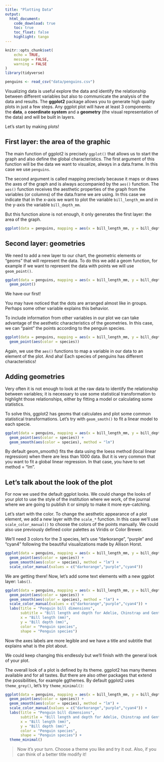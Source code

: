 ```yaml
---
title: "Plotting Data"
output: 
  html_document:
    code_download: true
    toc: true
    toc_float: false
    highlight: tango
---
```


```r
knitr::opts_chunk$set(
	echo = TRUE,
	message = FALSE,
	warning = FALSE
)
library(tidyverse)

penguins <- read_csv("data/penguins.csv")
```

Visualizing data is useful explore the data and identify the relationship between different variables but also to communicate the analysis of the data and results. The **ggplot2** package allows you to generate high quality plots in just a few steps. Any ggplot plot will have at least 3 components: the **data**, a **coordinate system** and a **geometry** (the visual representation of the data) and will be built in layers.

Let's start by making plots!

## First layer: the area of the graphic

The main function of ggplot2 is precisely `ggplot()` that allows us to start the graph and also define the global characteristics. The first argument of this function will be the data we want to visualize, always in a data.frame. In this case we use `penguins`.

The second argument is called mapping precisely because it maps or draws the axes of the graph and is always accompanied by the `aes()` function. The `aes()` function receives the aesthetic properties of the graph from the variables (or columns) of the data.frame we are using. In this case we indicate that in the x-axis we want to plot the variable `bill_length_mm` and in the y-axis the variable `bill_depth_mm`.

But this function alone is not enough, it only generates the first layer: the area of the graph.

```r
ggplot(data = penguins, mapping = aes(x = bill_length_mm, y = bill_depth_mm)) 
```

## Second layer: geometries

We need to add a new layer to our chart, the geometric elements or "geoms" that will represent the data. To do this we add a geom function, for example if we want to represent the data with points we will use `geom_point()`.

```r
ggplot(data = penguins, mapping = aes(x = bill_length_mm, y = bill_depth_mm)) +
  geom_point()
```

We have our first! 

You may have noticed that the dots are arranged almost like in groups. Perhaps some other variable explains this behavior. 

To include information from other variables in our plot we can take advantage of the aesthetic characteristics of the geometries. In this case, we can "paint" the points according to the penguin species. 

```r
ggplot(data = penguins, mapping = aes(x = bill_length_mm, y = bill_depth_mm)) +
  geom_point(aes(color = species))
```

Again, we use the `aes()` functions to map a variable in our data to an element of the plot. And aha! Each species of penguins has different characteristics!

## Adding geometries

Very often it is not enough to look at the raw data to identify the relationship between variables; it is necessary to use some statistical transformation to highlight those relationships, either by fitting a model or calculating some statistics. 

To solve this, ggplot2 has geoms that calculates and plot some common statistical transformations. Let's try with `geom_smoth()` to fit a linear model to each specie. 

```r
ggplot(data = penguins, mapping = aes(x = bill_length_mm, y = bill_depth_mm)) +
  geom_point(aes(color = species)) +
  geom_smooth(aes(color = species), method = "lm")
```

By default geom_smooth() fits the data using the loess method (local linear regression) when there are less than 1000 data. But it is very common that you want to fit a global linear regression. In that case, you have to set method = "lm".

## Let's talk about the look of the plot  

For now we used the default ggplot looks. We could change the looks of your plot to use the style of the institution where we work, of the journal where we are going to publish it or simply to make it more eye-catching. 

Let's start with the color. To change the aesthetic appearance of a plot element, we add a new layer with the `scale_*` function. In this case we'll use `scale_color_manual()` to choose the colors of the points manually. We could also use previously defined color palettes as Viridis or Color Brewer. 

We'll need 3 colors for the 3 species, let's use "darkorange", "purple" and "cyan4" following the beautiful visualizations made by Allison Horst.

```r
ggplot(data = penguins, mapping = aes(x = bill_length_mm, y = bill_depth_mm)) +
  geom_point(aes(color = species)) +
  geom_smooth(aes(color = species), method = "lm") +
  scale_color_manual(values = c("darkorange","purple","cyan4")) 
```

We are getting there! Now, let's add some text elements with a new ggplot layer: `labs()`.

```r
ggplot(data = penguins, mapping = aes(x = bill_length_mm, y = bill_depth_mm)) +
  geom_point(aes(color = species)) +
  geom_smooth(aes(color = species), method = "lm") +
  scale_color_manual(values = c("darkorange","purple","cyan4")) +
  labs(title = "Penguin bill dimensions",
       subtitle = "Bill length and depth for Adelie, Chinstrap and Gentoo,  Penguins at Palmer Station LTER",
       x = "Bill length (mm)",
       y = "Bill depth (mm)",
       color = "Penguin species",
       shape = "Penguin species") 
```

Now the axes labels are more legible and we have a title and subtitle that explains what is the plot about. 

We could keep changing this endlessly but we'll finish with the general look of your plot. 

The overall look of a plot is defined by its theme. ggplot2 has many themes available and for all tastes. But there are also other packages that extend the possibilities, for example ggthemes. By default ggplot2 uses `theme_grey()`, let's try `theme_minimal()`:

```r
ggplot(data = penguins, mapping = aes(x = bill_length_mm, y = bill_depth_mm)) +
  geom_point(aes(color = species)) +
  geom_smooth(aes(color = species), method = "lm") +
  scale_color_manual(values = c("darkorange","purple","cyan4")) +
  labs(title = "Penguin bill dimensions",
       subtitle = "Bill length and depth for Adelie, Chinstrap and Gentoo,  Penguins at Palmer Station LTER",
       x = "Bill length (mm)",
       y = "Bill depth (mm)",
       color = "Penguin species",
       shape = "Penguin species") +
  theme_minimal()
```

> Now it's your turn. Choose a theme you like and try it out. Also, if you can think of a better title modify it!
